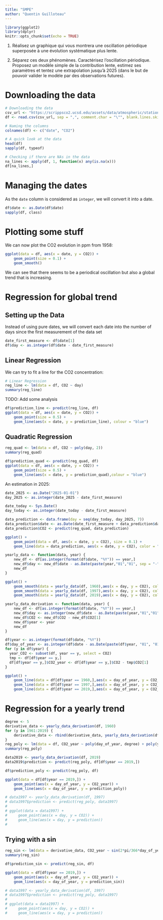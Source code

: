 ```yaml
---
title: "SMPE"
author: "Quentin Guilloteau"
---
```


```r
library(ggplot2)
library(dplyr)
knitr::opts_chunk$set(echo = TRUE)
```

1. Réalisez un graphique qui vous montrera une oscillation périodique superposée à une évolution systématique plus lente.

2. Séparez ces deux phénomènes. Caractérisez l'oscillation périodique. Proposez un modèle simple de la contribution lente, estimez ses paramètres et tentez une extrapolation jusqu'à 2025 (dans le but de pouvoir valider le modèle par des observations futures).

# Downloading the data

```r
# Downloading the data
csv_url <- "https://scrippsco2.ucsd.edu/assets/data/atmospheric/stations/in_situ_co2/weekly/weekly_in_situ_co2_mlo.csv"
df <- read.csv(csv_url, sep = ",", comment.char = "\"", blank.lines.skip=TRUE, strip.white=TRUE, skip=44, header=FALSE)

# Naming the columns
colnames(df) <- c("date", "CO2")

# A quick look at the data
head(df)
sapply(df, typeof)

# Checking if there are NAs in the data
na_lines <- apply(df, 1, function(x) any(is.na(x)))
df[na_lines,]
```
# Managing the dates

As the ``date`` column is considered as ``integer``, we will convert it into a date.

```r
df$date <- as.Date(df$date)
sapply(df, class)
```

# Plotting some stuff

We can now plot the CO2 evolution in ppm from 1958:
```r
ggplot(data = df, aes(x = date, y = CO2)) +
    geom_point(size = 0.1) +
    geom_smooth()
```
We can see that there seems to be a periodical oscillation but also a global trend that is increasing.

# Regression for global trend

## Setting up the Data

Instead of using pure dates, we will convert each date into the number of days since the first measurement of the data set
```r
date_first_measure <- df$date[1]
df$day <- as.integer(df$date - date_first_measure)
```

## Linear Regression

We can try to fit a line for the CO2 concentration:

```r
# Linear Regression
reg_line <- lm(data = df, CO2 ~ day)
summary(reg_line)
```
TODO: Add some analysis

```r
df$prediction_line <- predict(reg_line, df)
ggplot(data = df, aes(x = date, y = CO2)) +
    geom_point(size = 0.5) +
    geom_line(aes(x = date, y = prediction_line), colour = "blue")
```
## Quadratic Regression

```r
reg_quad <- lm(data = df, CO2 ~ poly(day, 2))
summary(reg_quad)
```

```r
df$prediction_quad <- predict(reg_quad, df)
ggplot(data = df, aes(x = date, y = CO2)) +
    geom_point(size = 0.5) +
    geom_line(aes(x = date, y = prediction_quad),colour = "blue")
```

An estimation in 2025:

```r
date_2025 <- as.Date("2025-01-01")
day_2025 <- as.integer(date_2025 - date_first_measure)

date_today <- Sys.Date()
day_today <- as.integer(date_today - date_first_measure)

data_prediction <- data.frame(day = seq(day_today, day_2025, 7))
data_prediction$date <- as.Date(date_first_measure + data_prediction$day)
data_prediction$CO2 <- predict(reg_quad, data_prediction)

ggplot() +
    geom_point(data = df, aes(x = date, y = CO2), size = 0.1) +
    geom_line(data = data_prediction, aes(x = date, y = CO2), color = "red")
```

```r
yearly_data <- function(data, year) {
    new_df <- df[as.integer(format(df$date, "%Y")) == year,]
    new_df$day <- new_df$date - as.Date(paste(year,"01","01", sep = "-"))
    new_df
}

ggplot() +
    geom_smooth(data = yearly_data(df, 1960),aes(x = day, y = CO2), color = "green") +
    geom_smooth(data = yearly_data(df, 1997),aes(x = day, y = CO2), color = "blue") +
    geom_smooth(data = yearly_data(df, 2019),aes(x = day, y = CO2), color = "red")
```

```r
yearly_data_derivation <- function(data, year) {
    new_df <- df[as.integer(format(df$date, "%Y")) == year,]
    new_df$day <- as.integer(new_df$date - as.Date(paste(year,"01","01", sep = "-")))
    new_df$CO2 <- new_df$CO2 - new_df$CO2[1]
    new_df$year <- year
    new_df
}

df$year <- as.integer(format(df$date, "%Y"))
df$day_of_year <- as.integer(df$date - as.Date(paste(df$year, "01", "01", sep = "-")))
for (y in df$year) {
  year_CO2 <- subset(df, year == y, select = CO2)
  tmp <- df[df$year == y,]
  df[df$year == y,]$CO2_year <- df[df$year == y,]$CO2 - tmp$CO2[1]
}

```
```r
ggplot() +
    geom_line(data = df[df$year == 1960,],aes(x = day_of_year, y = CO2_year), color = "green") +
    geom_line(data = df[df$year == 1997,],aes(x = day_of_year, y = CO2_year), color = "blue") +
    geom_line(data = df[df$year == 2019,],aes(x = day_of_year, y = CO2_year), color = "red")
```

# Regression for a yearly trend

```r
degree <- 5
derivative_data <- yearly_data_derivation(df, 1960)
for (y in 1961:2019) {
    derivative_data <- rbind(derivative_data, yearly_data_derivation(df, y))
}
reg_poly <- lm(data = df, CO2_year ~ poly(day_of_year, degree) + poly(year, 2))
summary(reg_poly)

```

```r
data2019 <- yearly_data_derivation(df, 2019)
data2019$prediction <- predict(reg_poly, df[df$year == 2019,])

df$prediction_poly <- predict(reg_poly, df)

ggplot(data = df[df$year == 2019,]) +
    geom_point(aes(x = day_of_year, y = CO2_year)) +
    geom_line(aes(x = day_of_year, y = prediction_poly))

# data1997 <- yearly_data_derivation(df, 1997)
# data1997$prediction <- predict(reg_poly, data1997)
# 
# ggplot(data = data1997) +
#     geom_point(aes(x = day, y = CO2)) +
#     geom_line(aes(x = day, y = prediction))
# 
```

## Trying with a sin

```r
reg_sin <- lm(data = derivative_data, CO2_year ~ sin(2*pi/366*day_of_year) + cos(2*pi/366*day_of_year) + poly(day_of_year, 2))
summary(reg_sin)

df$prediction_sin <- predict(reg_sin, df)

ggplot(data = df[df$year == 2019,]) +
    geom_point(aes(x = day_of_year, y = CO2_year)) +
    geom_line(aes(x = day_of_year, y = prediction_sin))

# data1997 <- yearly_data_derivation(df, 1997)
# data1997$prediction <- predict(reg_poly, data1997)
# 
# ggplot(data = data1997) +
#     geom_point(aes(x = day, y = CO2)) +
#     geom_line(aes(x = day, y = prediction))

```

